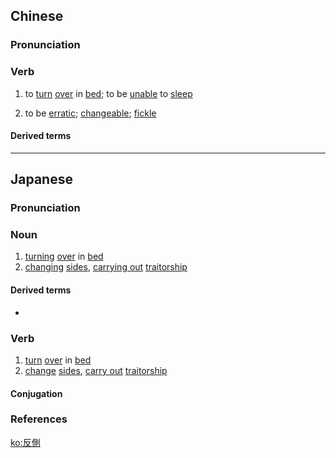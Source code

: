 {{also|反侧}}
==Chinese==
{{zh-forms|s=反侧}}

===Pronunciation===
{{zh-pron
|m=fǎncè
|c=faan2 zak1
|cat=v
}}

===Verb===
{{zh-verb}}

# {{lb|zh|literary}} to [[turn]] [[over]] in [[bed]]; to be [[unable]] to [[sleep]]
# {{lb|zh|literary}} to be [[erratic]]; [[changeable]]; [[fickle]]

====Derived terms====
{{zh-der|展轉反側|轉輾反側|輾轉反側}}

----

==Japanese==
{{ja-kanjitab|はん|そく|yomi=o}}

===Pronunciation===
{{ja-pron|yomi=kanon|はんそく|acc=0|acc_ref=DJR}}

===Noun===
{{ja-noun|はんそく}}

# [[turning]] [[over]] in [[bed]]
# [[changing]] [[sides]], [[carrying out]] [[traitorship]]

====Derived terms====
* {{ja-r|輾転反側|てんてんはんそく}}

===Verb===
{{ja-verb-suru|はんそく}}

# [[turn]] [[over]] in [[bed]]
# [[change]] [[sides]], [[carry out]] [[traitorship]]

====Conjugation====
{{ja-suru|はんそく}}

===References===
<references/>

[[ko:反側]]